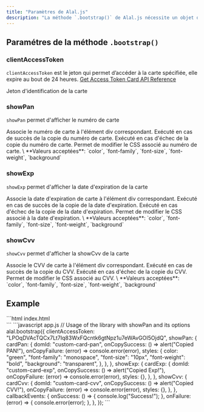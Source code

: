 ```yaml
---
title: "Paramètres de Alal.js"
description: "La méthode `.bootstrap()` de Alal.js nécessite un objet de configuration, qui définit les attributs et les comportements des iframes. "
---
```


## Paramétres de la méthode `.bootstrap()`

### clientAccessToken

`clientAccessToken` est le jeton qui permet d’accéder à la carte spécifiée, elle expire au bout de 24 heures. [Get Access Token Card API Reference](/api-reference/cards/get-access-token-card)

<ParamField body="clientAccessToken" type="string" required>
  Jeton d'identification de la carte
</ParamField>

### showPan

`showPan` permet d'afficher le numéro de carte

<ParamField body="cardPan" type="Object" required>
  <Expandable title="properties">
    <ParamField body="domId" type="string" required>
      Associe le numéro de carte à l'élément div correspondant.
    </ParamField>
    <ParamField body="onCopySuccess" type="Function">
      Exécuté en cas de succès de la copie du numéro de carte.
    </ParamField>
    <ParamField body="onCopyFailure" type="Function">
      Exécuté en cas d'échec de la copie du numéro de carte.
    </ParamField>
    <ParamField body="styles" type="Object">
      Permet de modifier le CSS associé au numéro de carte. \
      **Valeurs acceptées**: `color`, `font-family`, `font-size`, `font-weight`,
      `background`
    </ParamField>
  </Expandable>
</ParamField>

### showExp

`showExp` permet d'afficher la date d'expiration de la carte

<ParamField body="cardExp" type="Object" required>
  <Expandable title="properties">
    <ParamField body="domId" type="string" required>
      Associe la date d'expiration de carte à l'élément div correspondant.
    </ParamField>
    <ParamField body="onCopySuccess" type="Function">
      Exécuté en cas de succès de la copie de la date d'expiration.
    </ParamField>
    <ParamField body="onCopyFailure" type="Function">
      Exécuté en cas d'échec de la copie de la date d'expiration.
    </ParamField>
    <ParamField body="styles" type="Object">
      Permet de modifier le CSS associé à la date d'expiration. \
      **Valeurs  acceptées**: `color`, `font-family`, `font-size`, `font-weight`,
      `background`
    </ParamField>
  </Expandable>
</ParamField>

### showCvv

`showCvv` permet d'afficher la showCvv de la carte

<ParamField body="cardCvv" type="Object" required>
  <Expandable title="properties">
    <ParamField body="domId" type="string" required>
      Associe le CVV de carte à l'élément div correspondant.
    </ParamField>
    <ParamField body="onCopySuccess" type="Function">
      Exécuté en cas de succès de la copie du CVV.
    </ParamField>
    <ParamField body="onCopyFailure" type="Function">
      Exécuté en cas d'échec de la copie du CVV.
    </ParamField>
    <ParamField body="styles" type="Object">
      Permet de modifier le CSS associé au CVV. \
      **Valeurs acceptées**: `color`, `font-family`, `font-size`, `font-weight`, `background`
    </ParamField>
  </Expandable>
</ParamField>

## Example

<CodeGroup>
```html index.html
<!DOCTYPE html>
<html lang="en">
<head>
  <meta charset="UTF-8">
  <meta name="viewport" content="width=device-width, initial-scale=1.0">
  <meta http-equiv="X-UA-Compatible" content="ie=edge">
  <title>Document</title>
</head>
<body>

  <div id="custom-card-pan"></div>
  <div id="custom-card-exp"></div>
  <div id="custom-card-cvv"></div>
  <script src="https://www.sandbox.saalal.com/js/1.0.1/alal.js"></script>
  <script src="/app.js"></script>
<body>
</html>
```
```javascript app.js
// Usage of the library with showPan and its options
alal.bootstrap({
  clientAccessToken: "LPOqDVAcTQCx7Lt7Iq83WxFQcntk6gtNpz1u7eWAvGOI5OjdQ",
  showPan: {
    cardPan: {
      domId: "custom-card-pan",
      onCopySuccess: () => alert("Copied PAN!"),
      onCopyFailure: (error) => console.error(error),
      styles: {
        color: "green",
        "font-family": "monospace",
        "font-size": "10px",
        "font-weight": "bold",
        "background": "transparent",
      },
    },
  },
  showExp: {
    cardExp: {
      domId: "custom-card-exp",
      onCopySuccess: () => alert("Copied Exp!"),
      onCopyFailure: (error) => console.error(error),
      styles: {},
    },
  },
  showCvv: {
    cardCvv: {
      domId: "custom-card-cvv",
      onCopySuccess: () => alert("Copied CVV!"),
      onCopyFailure: (error) => console.error(error),
      styles: {},
    },
  },
  callbackEvents: {
    onSuccess: () => {
      console.log("Success!");
    },
    onFailure: (error) => {
      console.error(error);
    },
  },
});
```
</CodeGroup>
